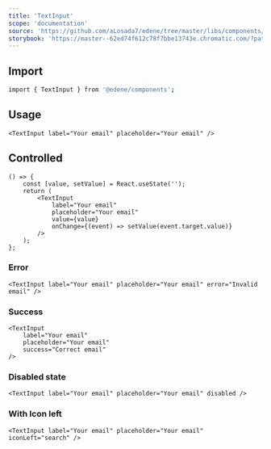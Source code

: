 ```yaml
---
title: 'TextInput'
scope: 'documentation'
source: 'https://github.com/aLosada7/edene/tree/master/libs/components/src/TextInput'
storybook: 'https://master--62ed74f612c78f7bbe13743e.chromatic.com/?path=/story/components-alert--default'
---
```


## Import

```bash
import { TextInput } from '@edene/components';
```

## Usage

```tsx
<TextInput label="Your email" placeholder="Your email" />
```

## Controlled

```tsx
() => {
    const [value, setValue] = React.useState('');
    return (
        <TextInput
            label="Your email"
            placeholder="Your email"
            value={value}
            onChange={(event) => setValue(event.target.value)}
        />
    );
};
```

### Error

```tsx
<TextInput label="Your email" placeholder="Your email" error="Invalid email" />
```

### Success

```tsx
<TextInput
    label="Your email"
    placeholder="Your email"
    success="Correct email"
/>
```

### Disabled state

```tsx
<TextInput label="Your email" placeholder="Your email" disabled />
```

### With Icon left

```tsx
<TextInput label="Your email" placeholder="Your email" iconLeft="search" />
```
